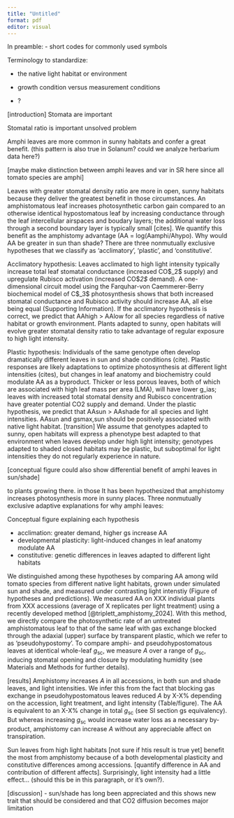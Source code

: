 ```yaml
---
title: "Untitled"
format: pdf
editor: visual
---
```


In preamble:
- short codes for commonly used symbols

Terminology to standardize:

-   the native light habitat or environment

-   growth condition versus measurement conditions

-   ?

[introduction]
Stomata are important

Stomatal ratio is important unsolved problem

Amphi leaves are more common in sunny habitats and confer a great benefit. (this pattern is also true in Solanum? could we analyze herbarium data here?)

\[maybe make distinction between amphi leaves and var in SR here since all tomato species are amphi\]

Leaves with greater stomatal density ratio are more in open, sunny habitats because they deliver the greatest benefit in those circumstances. An amphistomatous leaf increases photosynthetic carbon gain compared to an otherwise identical hypostomatous leaf by increasing conductance through the leaf intercellular airspaces and boudary layers; the additional water loss through a second boundary layer is typically small \[cites\]. We quantify this benefit as the amphistomy advantage (AA = log(Aamphi/Ahypo). Why would AA be greater in sun than shade? There are three nonmutually exclusive hypotheses that we classify as 'acclimatory', 'plastic', and 'constitutive'.

Acclimatory hypothesis: Leaves acclimated to high light intensity typically increase total leaf stomatal conductance (increased CO\$\_2\$ supply) and upregulate Rubisco activation <!--# I don't love the wording here. Is it just Rubisco activation, or are there are other things? --> (increased CO\$*2\$* demand). A one-dimensional circuit model using the Farquhar-von Caemmerer-Berry biochemical model of C\$\_3\$ photosynthesis shows that both increased stomatal conductance and Rubisco activity should increase AA, all else being equal (Supporting Information). If the acclimatory hypothesis is correct, we predict that AAhigh \> AAlow for all species regardless of native habitat or growth environment. Plants adapted to sunny, open habitats will evolve greater stomatal density ratio to take advantage of regular exposure to high light intensity.

Plastic hypothesis: Individuals of the same genotype often develop dramatically different leaves in sun and shade conditions (cite). Plastic responses are likely adaptations to optimize photosynthesis at different light intensities (cites), but changes in leaf anatomy and biochemistry could modulate AA as a byproduct. Thicker or less porous leaves, both of which are associated with high leaf mass per area (LMA), will have lower g_ias; leaves with increased total stomatal density and Rubisco concentration have greater potential CO2 supply and demand. Under the plastic hypothesis, we predict that AAsun \> AAshade for all species and light intensities. AAsun and gsmax,sun should be positively associated with native light habitat. \[transition\] We assume that genotypes adapted to sunny, open habitats will express a phenotype best adapted to that environment when leaves develop under high light intensity; genotypes adapted to shaded closed habitats may be plastic, but suboptimal for light intensities they do not regularly experience in nature.

\[conceptual figure could also show differential benefit of amphi leaves in sun/shade\]

to plants growing there. in those It has been hypothesized that amphistomy increases photosynthesis more in sunny places. Three nonmutually exclusive adaptive explanations for why amphi leaves:

Conceptual figure explaining each hypothesis

-   acclimation: greater demand, higher gs increase AA
-   developmental plasticity: light-induced changes in leaf anatomy modulate AA
-   constitutive: genetic differences in leaves adapted to different light habitats

We distinguished among these hypotheses by comparing AA among wild tomato species from different native light habitats, grown under simulated sun and shade, and measured under contrasting light intenstiy (Figure of hypotheses and predictions). We measured AA on XXX individual plants from XXX accessions (average of X replicates per light treatment) using a recently developed method [@triplett_amphistomy_2024]. With this method, we directly compare the photosynthetic rate of an untreated amphistomatous leaf to that of the same leaf with gas exchange blocked through the adaxial (upper) surface by transparent plastic, which we refer to as 'pseudohypostomy'. To compare amphi- and pseudohypostomatous leaves at identical whole-leaf $g_\text{sc}$, we measure $A$ over a range of $g_\text{sc}$, inducing stomatal opening and closure by modulating humidity (see Materials and Methods for further details).

[results]
Amphistomy increases $A$ in all accessions, in both sun and shade leaves, and light intensities. We infer this from the fact that blocking gas exchange in pseudohypostomatous leaves reduced $A$ by X-X% depending on the accession, light treatment, and light intensity (Table/figure). The AA is equivalent to an X-X% change in total $g_\text{sc}$ (see SI section gs equivalency). But whereas increasing $g_\text{sc}$ would increase water loss as a necessary by-product, amphistomy can increase $A$ without any appreciable affect on transpiration.

Sun leaves from high light habitats [not sure if htis result is true yet] benefit the most from amphistomy because of a both developmental plasticity and constitutive differences among accessions. [quantify difference in AA and contribution of different affects]. Surprisingly, light intensity had a little effect... (should this be in this paragraph, or it's own?).

\[discussion\] - sun/shade has long been appreciated and this shows new trait that should be considered and that CO2 diffusion becomes major limitation
